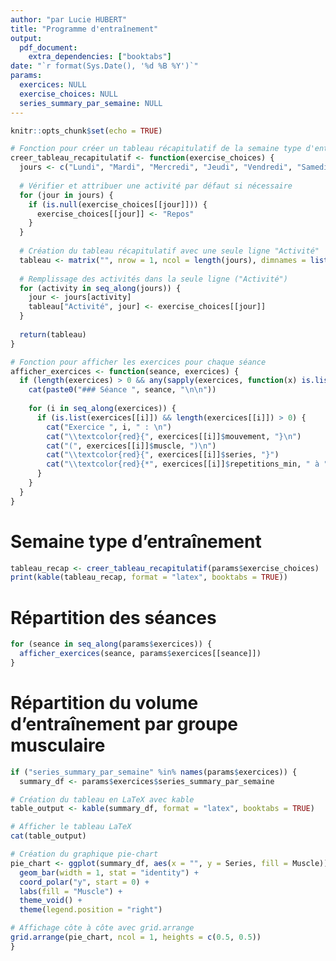 ```yaml
---
author: "par Lucie HUBERT"
title: "Programme d'entraînement"
output:
  pdf_document:
    extra_dependencies: ["booktabs"]
date: "`r format(Sys.Date(), '%d %B %Y')`"
params:
  exercices: NULL
  exercise_choices: NULL
  series_summary_par_semaine: NULL
---
```


```r
knitr::opts_chunk$set(echo = TRUE)

# Fonction pour créer un tableau récapitulatif de la semaine type d'entraînement
creer_tableau_recapitulatif <- function(exercise_choices) {
  jours <- c("Lundi", "Mardi", "Mercredi", "Jeudi", "Vendredi", "Samedi", "Dimanche")
  
  # Vérifier et attribuer une activité par défaut si nécessaire
  for (jour in jours) {
    if (is.null(exercise_choices[[jour]])) {
      exercise_choices[[jour]] <- "Repos"
    }
  }
  
  # Création du tableau récapitulatif avec une seule ligne "Activité"
  tableau <- matrix("", nrow = 1, ncol = length(jours), dimnames = list("Activité", jours))
  
  # Remplissage des activités dans la seule ligne ("Activité")
  for (activity in seq_along(jours)) {
    jour <- jours[activity]
    tableau["Activité", jour] <- exercise_choices[[jour]]
  }
  
  return(tableau)
}

# Fonction pour afficher les exercices pour chaque séance
afficher_exercices <- function(seance, exercices) {
  if (length(exercices) > 0 && any(sapply(exercices, function(x) is.list(x) && length(x) > 0))) {
    cat(paste0("### Séance ", seance, "\n\n"))
    
    for (i in seq_along(exercices)) {
      if (is.list(exercices[[i]]) && length(exercices[[i]]) > 0) {
        cat("Exercice ", i, " : \n")
        cat("\\textcolor{red}{", exercices[[i]]$mouvement, "}\n")
        cat("(", exercices[[i]]$muscle, ")\n")
        cat("\\textcolor{red}{", exercices[[i]]$series, "}")
        cat("\\textcolor{red}{*", exercices[[i]]$repetitions_min, " à ", exercices[[i]]$repetitions_max, " répétitions}\n\n")
      }
    }
  }
}
```

# Semaine type d'entraînement
```r
tableau_recap <- creer_tableau_recapitulatif(params$exercise_choices)
print(kable(tableau_recap, format = "latex", booktabs = TRUE))
```

# Répartition des séances
```r
for (seance in seq_along(params$exercices)) {
  afficher_exercices(seance, params$exercices[[seance]])
}
```

# Répartition du volume d'entraînement par groupe musculaire
```r
if ("series_summary_par_semaine" %in% names(params$exercices)) {
  summary_df <- params$exercices$series_summary_par_semaine

# Création du tableau en LaTeX avec kable
table_output <- kable(summary_df, format = "latex", booktabs = TRUE)

# Afficher le tableau LaTeX
cat(table_output)

# Création du graphique pie-chart
pie_chart <- ggplot(summary_df, aes(x = "", y = Series, fill = Muscle)) +
  geom_bar(width = 1, stat = "identity") +
  coord_polar("y", start = 0) +
  labs(fill = "Muscle") +
  theme_void() +
  theme(legend.position = "right")

# Affichage côte à côte avec grid.arrange
grid.arrange(pie_chart, ncol = 1, heights = c(0.5, 0.5))
}
```

